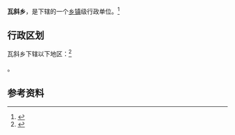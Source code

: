 {{中国乡级行政区|62/10/26/206/000}}

'''瓦斜乡'''，是{{PRC admin/fullname|62/10/26/206/000|3}}下辖的一个[[乡镇|乡镇]]级行政单位。<ref>{{PRC admin/ref sgc|{{PRC admin/parent|62/10/26/206/000}}}}</ref>

== 行政区划 ==

瓦斜乡下辖以下地区：<ref>{{PRC admin/ref sgc|62/10/26/206/000}}</ref>

{{PRC admin/children|62/10/26/206/000}}。

== 参考资料 ==

{{reflist}}

{{行政区划小作品}}
{{PRC admin/navcat|62/10/26/206/000}}